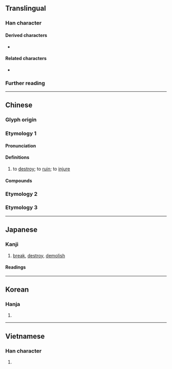 {{also|毁}}
{{character info}}
==Translingual==

===Han character===
{{Han char|rn=79|rad=殳|as=09|sn=13|four=77147|canj=HGHNE|ids=⿰⿱臼土殳}}

====Derived characters====
* {{l|mul|[[𡒂]], [[𡢶]], [[𢶙]], [[檓]], [[燬]], [[𥼹]], [[譭]], [[𦽐]], [[𥵓]], [[𨷕]], [[𡢕]], [[㩓]], [[𥽂]], [[𧝷]], [[䥣]]}}

====Related characters====
* {{l|mul|毁}} {{q|[[Simplified Chinese]]}}

===Further reading===
{{Han ref|kx=0586.120|dkj=16654|dj=0979.020|hdz=32162.041|uh=6BC0}}

----

==Chinese==

===Glyph origin===
{{Han etym}}

===Etymology 1===
{{zh-forms|s=毁|alt=⿰圼殳-second round simplified}}

====Pronunciation====
{{zh-pron
|m=huǐ
|m-s=hui3
|c=wai2
|c-t=fei2
|g=fii3
|h=pfs=fí;gd=kui3
|j=xui2
|mb=hǒ
|md=hūi
|mn=ml,jj,tw:húi
|mn-t=huin2
|w=2hue
|x=fei3
|mc=y
|oc=y
|cat=v
}}

====Definitions====
{{zh-hanzi}}

# to [[destroy]]; to [[ruin]]; to [[injure]]

====Compounds====
{{zh-der|fold=1|毀敗|毀謗|毀害|毀壞|毀家紓難|毀滅|毀棄|毀容|毀傷|毀損|毀譽|毀約|坍毀|哀毀骨立|平毀|巢毀卵破|墜毀|圮毀|柴毀滅性|毀風敗俗|摧毀|毀形滅性|毀打|毀損罪|毀車殺馬|毀訾|殺馬毀車|搗毀|毀瓦畫墁|焚毀|柴毀骨立|毀疾|毀齒|積毀銷骨|毀方瓦合|痛毀極詆|毀方投圓|毀鐘為鐸|砸毀|破璧毀珪|拆毀|毀舟為杕|擊毀|柴毀|損毀|炸毀|毀熸|燒毀|眾毀所歸|毀於一旦|毀瘠|毀言|求全之毀|毀顏|毀譽參半|毀短|毀廉蔑恥|毀屍滅跡|毀家紓國|毀宗夷族|毀不滅性|毀掉|撕毀|裂冠毀冕|黃鐘毀棄|面譽背毀|銷毀|非毀|謗毀|覆巢毀卵|詆毀|車毀人亡|自毀長城}}

===Etymology 2===
{{zh-see|燬}}

===Etymology 3===
{{zh-see|譭}}

{{zh-cat|Intermediate}}

----

==Japanese==

===Kanji===
{{ja-kanji|grade=|rs=殳09}}

# [[break]], [[destroy]], [[demolish]]

====Readings====
{{ja-readings
|goon=き
|kanon=き
|kun=こぼ-つ, そし-る, や-せる
}}

----

==Korean==

===Hanja===
{{ko-hanja|hangeul=훼}}

# {{rfdef|ko|sort=殳09}}

----

==Vietnamese==

===Han character===
{{vi-readings|rs=殳09|reading=huỷ}}

# {{rfdef|vi|sort=殳09}}